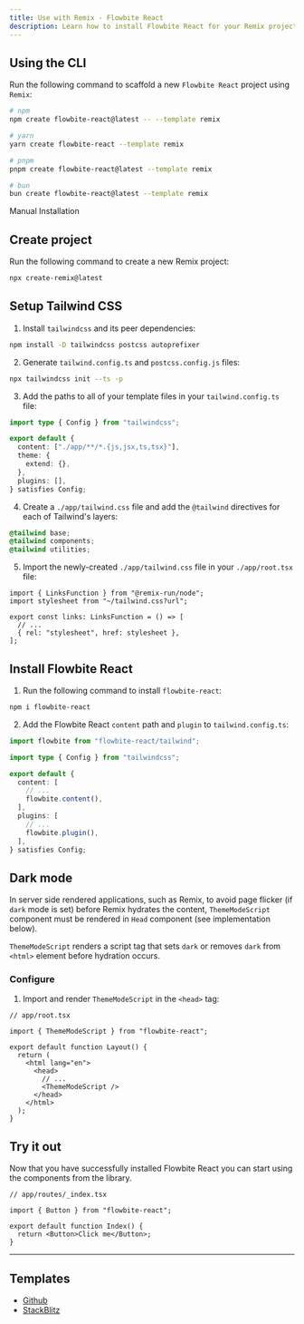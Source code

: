 ```yaml
---
title: Use with Remix - Flowbite React
description: Learn how to install Flowbite React for your Remix project to leverage quicker page loads with a full-stack web framework built by Shopify
---
```


## Using the CLI

Run the following command to scaffold a new `Flowbite React` project using `Remix`:

```bash
# npm
npm create flowbite-react@latest -- --template remix

# yarn
yarn create flowbite-react --template remix

# pnpm
pnpm create flowbite-react@latest --template remix

# bun
bun create flowbite-react@latest --template remix
```

<TextDivider>Manual Installation</TextDivider>

## Create project

Run the following command to create a new Remix project:

```bash
npx create-remix@latest
```

## Setup Tailwind CSS

1. Install `tailwindcss` and its peer dependencies:

```bash
npm install -D tailwindcss postcss autoprefixer
```

2. Generate `tailwind.config.ts` and `postcss.config.js` files:

```bash
npx tailwindcss init --ts -p
```

3. Add the paths to all of your template files in your `tailwind.config.ts` file:

```ts {4}
import type { Config } from "tailwindcss";

export default {
  content: ["./app/**/*.{js,jsx,ts,tsx}"],
  theme: {
    extend: {},
  },
  plugins: [],
} satisfies Config;
```

4. Create a `./app/tailwind.css` file and add the `@tailwind` directives for each of Tailwind's layers:

```css
@tailwind base;
@tailwind components;
@tailwind utilities;
```

5. Import the newly-created `./app/tailwind.css` file in your `./app/root.tsx` file:

```tsx {1,2,4-7}
import { LinksFunction } from "@remix-run/node";
import stylesheet from "~/tailwind.css?url";

export const links: LinksFunction = () => [
  // ...
  { rel: "stylesheet", href: stylesheet },
];
```

## Install Flowbite React

1. Run the following command to install `flowbite-react`:

```bash
npm i flowbite-react
```

2. Add the Flowbite React `content` path and `plugin` to `tailwind.config.ts`:

```ts {1,8,12}
import flowbite from "flowbite-react/tailwind";

import type { Config } from "tailwindcss";

export default {
  content: [
    // ...
    flowbite.content(),
  ],
  plugins: [
    // ...
    flowbite.plugin(),
  ],
} satisfies Config;
```

## Dark mode

In server side rendered applications, such as Remix, to avoid page flicker (if `dark` mode is set) before Remix hydrates the content, `ThemeModeScript` component must be rendered in `Head` component (see implementation below).

`ThemeModeScript` renders a script tag that sets `dark` or removes `dark` from `<html>` element before hydration occurs.

### Configure

1. Import and render `ThemeModeScript` in the `<head>` tag:

```tsx {3,10}
// app/root.tsx

import { ThemeModeScript } from "flowbite-react";

export default function Layout() {
  return (
    <html lang="en">
      <head>
        // ...
        <ThemeModeScript />
      </head>
    </html>
  );
}
```

## Try it out

Now that you have successfully installed Flowbite React you can start using the components from the library.

```tsx
// app/routes/_index.tsx

import { Button } from "flowbite-react";

export default function Index() {
  return <Button>Click me</Button>;
}
```

<hr />

## Templates

- [Github](https://github.com/themesberg/flowbite-react-template-remix)
- [StackBlitz](https://stackblitz.com/edit/flowbite-react-template-remix)
